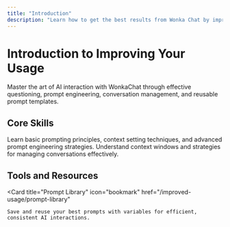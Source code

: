 ```yaml
---
title: "Introduction"
description: "Learn how to get the best results from Wonka Chat by improving your questions, prompts, and conversation management."
---
```


# Introduction to Improving Your Usage

Master the art of AI interaction with WonkaChat through effective questioning, prompt engineering, conversation management, and reusable prompt templates.

## Core Skills

<CardGroup cols={2}>
    <Card
    title="Asking Great Questions"
    icon="question"
    href="/improved-usage/asking-great-questions"
    >
    Learn basic prompting principles, context setting techniques, and advanced prompt engineering strategies.
    </Card>
    <Card
    title="Conversation Management"
    icon="comments"
    href="/improved-usage/conversation-management"
    >
    Understand context windows and strategies for managing conversations effectively.
    </Card>
</CardGroup>

## Tools and Resources

<Card
    title="Prompt Library"
    icon="bookmark"
    href="/improved-usage/prompt-library"
>
    Save and reuse your best prompts with variables for efficient, consistent AI interactions.
</Card>
